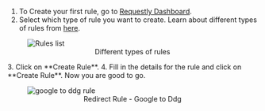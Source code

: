 1. To Create your first rule, go to [Requestly Dashboard](https://app.requestly.io/rules/create).
2. Select which type of rule you want to create. Learn about different types of rules from [here](../http-modifications/overview).
<figure>
    <img src="/img/docs/rules-list.png" alt="Rules list"/>
    <center><figcaption>Different types of rules</figcaption></center>
</figure>
3. Click on **Create Rule**.
4. Fill in the details for the rule and click on **Create Rule**. Now you are good to go.

<figure>
    <img src="/img/docs/google-to-ddg-rule.png" alt="google to ddg rule"/>
    <center><figcaption>Redirect Rule - Google to Ddg</figcaption></center>
</figure>
